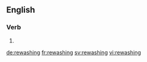 ==English==

===Verb===
{{head|en}}

# {{present participle of|rewash}}

[[de:rewashing]]
[[fr:rewashing]]
[[sv:rewashing]]
[[vi:rewashing]]